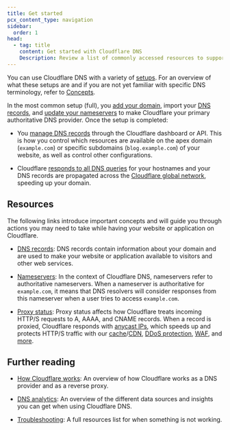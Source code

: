 ```yaml
---
title: Get started
pcx_content_type: navigation
sidebar:
  order: 1
head:
  - tag: title
    content: Get started with Cloudflare DNS
    Description: Review a list of commonly accessed resources to support you throughout your journey as a Cloudflare DNS user.
---
```



You can use Cloudflare DNS with a variety of [setups](/dns/zone-setups/). For an overview of what these setups are and if you are not yet familiar with specific DNS terminology, refer to [Concepts](/dns/concepts/).

In the most common setup (full), you [add your domain](/fundamentals/setup/manage-domains/add-site/), import your [DNS records](/dns/manage-dns-records/), and [update your nameservers](/dns/nameservers/update-nameservers/) to make Cloudflare your primary authoritative DNS provider. Once the setup is completed:

- You [manage DNS records](/dns/manage-dns-records/how-to/create-dns-records/) through the Cloudflare dashboard or API. This is how you control which resources are available on the apex domain (`example.com`) or specific subdomains (`blog.example.com`) of your website, as well as control other configurations.

- Cloudflare [responds to all DNS queries](/fundamentals/concepts/how-cloudflare-works/#how-cloudflare-works-as-a-dns-provider) for your hostnames and your DNS records are propagated across the [Cloudflare global network](https://www.cloudflare.com/network/), speeding up your domain.

## Resources

The following links introduce important concepts and will guide you through actions you may need to take while having your website or application on Cloudflare.

- [DNS records](/dns/manage-dns-records/): DNS records contain information about your domain and are used to make your website or application available to visitors and other web services.

- [Nameservers](/dns/nameservers/): In the context of Cloudflare DNS, nameservers refer to authoritative nameservers. When a nameserver is authoritative for `example.com`, it means that DNS resolvers will consider responses from this nameserver when a user tries to access `example.com`.

- [Proxy status](/dns/manage-dns-records/reference/proxied-dns-records/): Proxy status affects how Cloudflare treats incoming HTTP/S requests to A, AAAA, and CNAME records. When a record is proxied, Cloudflare responds with [anycast IPs](/fundamentals/concepts/cloudflare-ip-addresses/), which speeds up and protects HTTP/S traffic with our [cache](/cache/)/[CDN](https://www.cloudflare.com/learning/cdn/what-is-a-cdn/), [DDoS protection](/ddos-protection/), [WAF](/waf/), and [more](/products/?product-group=Application+performance%2CApplication+security).

## Further reading

- [How Cloudflare works](/fundamentals/concepts/how-cloudflare-works/): An overview of how Cloudflare works as a DNS provider and as a reverse proxy.

- [DNS analytics](/dns/additional-options/analytics/): An overview of the different data sources and insights you can get when using Cloudflare DNS.

- [Troubleshooting](/dns/troubleshooting/): A full resources list for when something is not working.